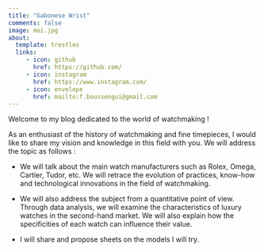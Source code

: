 ```yaml
---
title: "Gabonese Wrist"
comments: false
image: moi.jpg
about:
  template: trestles
  links: 
     - icon: github
       href: https://github.com/
     - icon: instagram
       href: https://www.instagram.com/
     - icon: envelope
       href: mailto:f.boussengui@gmail.com
---
```


Welcome to my blog dedicated to the world of watchmaking !

As an enthusiast of the history of watchmaking and fine timepieces, I would like to share my vision and knowledge in this field with you. We will address the topic as follows :

-   We will talk about the main watch manufacturers such as Rolex, Omega, Cartier, Tudor, etc. We will retrace the evolution of practices, know-how and technological innovations in the field of watchmaking.

-   We will also address the subject from a quantitative point of view. Through data analysis, we will examine the characteristics of luxury watches in the second-hand market. We will also explain how the specificities of each watch can influence their value.

-   I will share and propose sheets on the models I will try.
